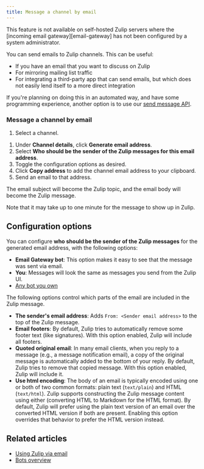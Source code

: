 ```yaml
---
title: Message a channel by email
---
```




<ZulipTip>
  This feature is not available on self-hosted Zulip servers where
  the [incoming email gateway][email-gateway] has not been
  configured by a system administrator.
</ZulipTip>

[email-gateway]: https://zulip.readthedocs.io/en/stable/production/email-gateway.html

You can send emails to Zulip channels. This can be useful:

* If you have an email that you want to discuss on Zulip
* For mirroring mailing list traffic
* For integrating a third-party app that can send emails, but which does not
  easily lend itself to a more direct integration

If you're planning on doing this in an automated way, and have some
programming experience, another option is to use our [send message
API](/api/send-message).

### Message a channel by email

<FlattenedSteps>
  <NavigationSteps target="relative/gear/channel-settings" />

  1. Select a channel.

  <SelectChannelViewGeneral />

  1. Under **Channel details**, click **Generate email address**.
  1. Select **Who should be the sender of the Zulip messages for this email
     address**.
  1. Toggle the configuration options as desired.
  1. Click **Copy address** to add the channel email address to your clipboard.
  1. Send an email to that address.
</FlattenedSteps>

The email subject will become the Zulip topic, and the email body will
become the Zulip message.

Note that it may take up to one minute for the message to show
up in Zulip.

## Configuration options

You can configure **who should be the sender of the Zulip messages** for the
generated email address, with the following options:

* **Email Gateway bot**: This option makes it easy to see that the message
  was sent via email.
* **You**: Messages will look the same as messages you send from the Zulip UI.
* [Any bot you own](/help/view-your-bots)

The following options control which parts of the email are included in the
Zulip message.

* **The sender's email address**: Adds `From: <Sender email address>` to
  the top of the Zulip message.
* **Email footers**: By default, Zulip tries to automatically remove some footer
  text (like signatures). With this option enabled, Zulip will include all footers.
* **Quoted original email**: In many email clients, when you reply to a message
  (e.g., a message notification email), a copy of the original message is
  automatically added to the bottom of your reply. By default, Zulip tries
  to remove that copied message. With this option enabled, Zulip will include it.
* **Use html encoding**: The body of an email is typically encoded using
  one or both of two common formats: plain text (`text/plain`) and
  HTML (`text/html`).  Zulip supports constructing the Zulip message
  content using either (converting HTML to Markdown for the HTML
  format).  By default, Zulip will prefer using the plain text version
  of an email over the converted HTML version if both are present.
  Enabling this option overrides that behavior to prefer the HTML version
  instead.

## Related articles

* [Using Zulip via email](/help/using-zulip-via-email)
* [Bots overview](/help/bots-overview)
